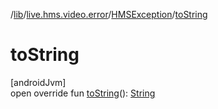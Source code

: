 /[lib](/api-reference/android/v2/home/content)/[live.hms.video.error](../index)/[HMSException](index)/[toString](to-string)

# toString

[androidJvm]\
open override fun [toString](to-string)(): [String](https://kotlinlang.org/api/latest/jvm/stdlib/kotlin/-string/index.html)
